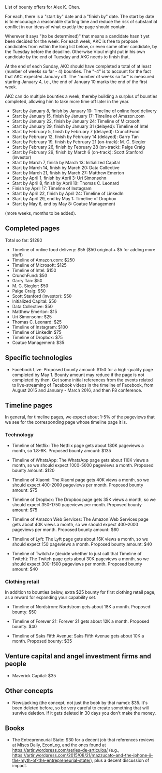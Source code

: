 List of bounty offers for Alex K. Chen.

For each, there is a "start by" date and a "finish by" date. The start
by date is to encourage a reasonable starting time and reduce the risk
of substantial conflict in our ideas of what exactly the page should
contain.

Wherever it says "(to be determined)" that means a candidate hasn't
yet been decided for the week. For each week, AKC is free to propose
candidates from within the long list below, or even some other
candidate, by the Tuesday before the deadline. Otherwise Vipul might
put in his own candidate by the end of Tuesday and AKC needs to finish
that.

At the end of each Sunday, AKC should have completed a total of at
least (number of weeks so far - 4) bounties. The "-4" is to account
for the fact that AKC expected January off. The "number of weeks so
far" is measured starting January 4, i.e., the end of January 10 marks
the end of the first week.

AKC can do multiple bounties a week, thereby building a surplus of
bounties completed, allowing him to take more time off later in the
year.

* Start by January 8, finish by January 10: Timeline of online food delivery
* Start by January 15, finish by January 17: Timeline of Amazon.com
* Start by January 22, finish by January 24: Timeline of Microsoft
* Start by January 29, finish by January 31 (delayed): Timeline of Intel
* Start by February 5, finish by February 7 (delayed): CrunchFund
* Start by February 12, finish by February 14 (delayed): Garry Tan
* Start by February 19, finish by February 21 (on-track): M. G. Siegler
* Start by February 26, finish by February 28 (on-track): Paige Craig
* Start by February 29, finish by March 6 (on-track): Scott Stanford (investor)
* Start by March 7, finish by March 13: Initialized Capital
* Start by March 14, finish by March 20: Data Collective
* Start by March 21, finish by March 27: Matthew Emerton
* Start by April 1, finish by April 3: Uri Simonsohn
* Start by April 8, finish by April 10: Thomas C. Leonard
* Finish by April 17: Timeline of Instagram
* Start by April 22, finish by April 24: Timeline of LinkedIn
* Start by April 29, end by May 1: Timeline of Dropbox
* Start by May 6, end by May 8: Coatue Management

(more weeks, months to be added).

== Completed pages ==

Total so far: $1280

* Timeline of online food delivery: $55 ($50 original + $5 for adding more stuff)
* Timeline of Amazon.com: $250
* Timeline of Microsoft: $125
* Timeline of Intel: $150
* CrunchFund: $50
* Garry Tan: $50
* M. G. Siegler: $50
* Paige Craig: $50
* Scott Stanford (investor): $50
* Initialized Capital: $50
* Data Collective: $50
* Matthew Emerton: $15
* Uri Simonsohn: $25
* Thomas C. Leonard: $25
* Timeline of Instagram: $100
* Timeline of LinkedIn $75
* Timeline of Dropbox: $75
* Coatue Management: $35

== Specific technologies ==

* Facebook Live: Proposed bounty amount: $150 for a high-quality page completed by May 1. Bounty amount may reduce if the page is not completed by then. Get some initial references from the events related to live-streaming of Facebook videos in the timeline of Facebook, from August 2015 and January - March 2016, and then F8 conference.

== Timeline pages ==

In general, for timeline pages, we expect about 1-5% of the pageviews
that we see for the corresponding page whose timeline page it is.

=== Technology ===

* Timeline of Netflix: The Netflix page gets about 180K pageviews a month, so 1.8-9K. Proposed bounty amount: $135

* Timeline of WhatsApp: The WhatsApp page gets about 110K views a month, so we should expect 1000-5000 pageviews a month. Proposed bounty amount: $120

* Timeline of Xiaomi: The Xiaomi page gets 40K views a month, so we should expect 400-2000 pageviews per month.  Proposed bounty amount: $75

* Timeline of Dropbox: The Dropbox page gets 35K views a month, so we should expect 350-1750 pageviews per month. Proposed bounty amount: $75

* Timeline of Amazon Web Services: The Amazon Web Services page gets about 40K views a month, so we should expect 400-2000 pageviews per month. Proposed bounty amount: $60

* Timeline of Lyft: The Lyft page gets about 16K views a month, so we should expect 150 pageviews a month. Proposed bounty amount: $40

* Timeline of Twitch.tv (decide whether to just call that Timeline of Twitch): The Twitch page gets about 30K pageviews a month, so we should expect 300-1500 pageviews per month. Proposed bounty amount: $40

=== Clothing retail ===

In addition to bounties below, extra $25 bounty for first clothing
retail page, as a reward for expanding your capability set.

* Timeline of Nordstrom: Nordstrom gets about 18K a month. Proposed bounty: $50

* Timeline of Forever 21: Forever 21 gets about 12K a month. Proposed bounty: $40

* Timeline of Saks Fifth Avenue: Saks Fifth Avenue gets about 10K a month.  Proposed bounty: $35

== Venture capital and angel investment firms and people ==


* Maverick Capital: $35

== Other concepts ==

* Newsjacking (the concept, not just the book by that name): $35. It's been deleted before, so be very careful to create something that will survive deletion. If it gets deleted in 30 days you don't make the money.

== Books ==

* The Entrepreneurial State: $30 for a decent job that references reviews at Mises Daily, EconLog, and the ones found at https://artir.wordpress.com/series-de-articulos/ (e.g., https://artir.wordpress.com/2015/08/21/mazzucato-and-the-iphone-ii-the-myth-of-the-entrepreneurial-state/), plus a decent discussion of impact.
